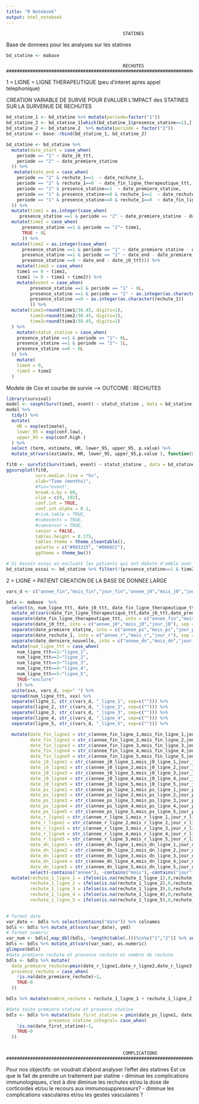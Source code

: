 ```yaml
---
title: "R Notebook"
output: html_notebook
---
```


                                                STATINES
 
Base de donnees pour les analyses sur les statines
```r
bd_statine <- mabase
```

##########################################################################################################
                                                RECHUTES                                              ##########################################################################################################

1 = LIGNE =  LIGNE THERAPEUTIQUE (peu d'interet apres appel telephonique)

CREATION VARIABLE DE SURVIE POUR EVALUER L'IMPACT des STATINES SUR LA SURVENUE DE RECHUTES
```r
bd_statine_1 <- bd_statine %>% mutate(periode=factor("1"))
bd_statine_2 <- bd_statine_1[which(bd_statine_1$presence_statine==1),]  
bd_statine_2 <- bd_statine_2  %>% mutate(periode = factor("2"))  
bd_statine <- base::rbind(bd_statine_1, bd_statine_2)   

bd_statine <- bd_statine %>%
  mutate(date_start = case_when(
    periode == "1" ~ date_j0_ttt,
    periode == "2" ~ date_premiere_statine
  )) %>% 
   mutate(date_end = case_when(
    periode == "2" & rechute_1==1  ~ date_rechute_1,
    periode == "2" & rechute_1==0  ~ date_fin_ligne_therapeutique_ttt,
    periode == "1" & presence_statine==1  ~ date_premiere_statine,
    periode == "1" & presence_statine==0 & rechute_1==1  ~ date_rechute_1,
    periode == "1" & presence_statine==0 & rechute_1==0  ~ date_fin_ligne_therapeutique_ttt
  )) %>% 
  mutate(time1 = as.integer(case_when(
     presence_statine ==1 & periode == "2" ~ date_premiere_statine - date_j0_ttt))) %>% 
  mutate(time1 = case_when(
      presence_statine ==1 & periode == "2"~ time1,
      TRUE ~ 0L
      )) %>% 
  mutate(time2 = as.integer(case_when(
      presence_statine ==1 & periode == "1" ~ date_premiere_statine - date_j0_ttt,
      presence_statine ==1 & periode == "2" ~ date_end - date_premiere_statine,
      presence_statine ==0 ~ date_end - date_j0_ttt))) %>% 
    mutate(time3 = case_when(
    time1 == 0 ~ time2,
    time1 != 0 ~ time1 + time2)) %>% 
    mutate(event = case_when(
         presence_statine ==1 & periode == "1" ~ 0L,
         presence_statine ==1 & periode == "2" ~ as.integer(as.character(rechute_1)),
         presence_statine ==0 ~ as.integer(as.character(rechute_1))
         )) %>% 
  mutate(time1=round(time1/30.45, digits=1),
         time2=round(time2/30.45, digits=1),
         time3=round(time3/30.45, digits=1)
  ) %>% 
    mutate(statut_statine = case_when(
    presence_statine ==1 & periode == "1"~ 0L,
    presence_statine ==1 & periode == "2"~ 1L,
    presence_statine ==0 ~ 0L
  )) %>% 
    mutate(
    time4 = 0,
    time5 = time2
  )
```

Modele de Cox et courbe de survie --> OUTCOME : RECHUTES
```r
library(survival)
model <- coxph(Surv(time5, event) ~ statut_statine , data = bd_statine)
model %>%
  tidy() %>%
  mutate(
    HR = exp(estimate),
    lower_95 = exp(conf.low),
    upper_95 = exp(conf.high )
  ) %>% 
  select (term, estimate, HR, lower_95, upper_95, p.value) %>%
  mutate_at(vars(estimate, HR, lower_95, upper_95,p.value ), function(x) round(x, 4))

fit0 <- survfit(Surv(time5, event) ~ statut_statine , data = bd_statine)
ggsurvplot(fit0, 
           surv.median.line = "hv",
           xlab="Time (months)",
           #fun="event",
           break.x.by = 60,
           xlim = c(0, 192),
           conf.int = TRUE,
           conf.int.alpha = 0.1,
           #risk.table = TRUE,
           #cumevents = TRUE,
           #cumcensor = TRUE,
           censor = FALSE,
           tables.height = 0.175,
           tables.theme = theme_cleantable(),
           palette = c("#993333", "#0066CC"),
           ggtheme = theme_bw())

# Si besoin essai en excluant les patients qui ont debute d'emble avec des statine, mais le modele les exclus automatiquement 
bd_statine_essai <- bd_statine %>% filter(!(presence_statine==1 & time2==0))
```



2 = LIGNE = PATIENT
CREATION DE LA BASE DE DONNEE LARGE
```r
vars_d <- c("annee_fin","mois_fin","jour_fin","annee_j0","mois_j0","jour_j0","annee_ps","mois_ps","jour_ps","annee_r","mois_r","jour_r","annee_dn","mois_dn","jour_dn","presence_statine","rechute_1")

bdls <- mabase  %>% 
  select(n, num_ligne_ttt, date_j0_ttt, date_fin_ligne_therapeutique_ttt, presence_statine, date_premiere_statine, rechute_1, date_rechute_1, date_derniere_nouvelle, date_fin_ligne_therapeutique_ttt ) %>% 
  mutate_at(vars(date_fin_ligne_therapeutique_ttt,date_j0_ttt,date_premiere_statine,date_rechute_1,date_derniere_nouvelle), as.character) %>%
  separate(date_fin_ligne_therapeutique_ttt, into = c("annee_fin","mois_fin","jour_fin"), sep = "-") %>% 
  separate(date_j0_ttt, into = c("annee_j0","mois_j0","jour_j0"), sep = "-") %>% 
  separate(date_premiere_statine, into = c("annee_ps","mois_ps","jour_ps"), sep = "-") %>%
  separate(date_rechute_1, into = c("annee_r","mois_r","jour_r"), sep = "-") %>%
  separate(date_derniere_nouvelle, into = c("annee_dn","mois_dn","jour_dn"), sep = "-") %>%
  mutate(num_ligne_ttt = case_when(
    num_ligne_ttt==1~"ligne_1",
    num_ligne_ttt==2~"ligne_2",
    num_ligne_ttt==3~"ligne_3",
    num_ligne_ttt==4~"ligne_4",
    num_ligne_ttt==5~"ligne_5",
    TRUE~"exclure"
    )) %>% 
  unite(xxx, vars_d, sep=" ") %>% 
  spread(num_ligne_ttt, xxx) %>% 
  separate(ligne_1, str_c(vars_d, "_ligne_1", sep=c(""))) %>% 
  separate(ligne_2, str_c(vars_d, "_ligne_2", sep=c(""))) %>%
  separate(ligne_3, str_c(vars_d, "_ligne_3", sep=c(""))) %>% 
  separate(ligne_4, str_c(vars_d, "_ligne_4", sep=c(""))) %>% 
  separate(ligne_5, str_c(vars_d, "_ligne_5", sep=c(""))) %>% 

  mutate(date_fin_ligne1 = str_c(annee_fin_ligne_1,mois_fin_ligne_1,jour_fin_ligne_1,sep="-"),
         date_fin_ligne2 = str_c(annee_fin_ligne_2,mois_fin_ligne_2,jour_fin_ligne_2,sep="-"),
         date_fin_ligne3 = str_c(annee_fin_ligne_3,mois_fin_ligne_3,jour_fin_ligne_3,sep="-"),
         date_fin_ligne4 = str_c(annee_fin_ligne_4,mois_fin_ligne_4,jour_fin_ligne_4,sep="-"),
         date_fin_ligne5 = str_c(annee_fin_ligne_5,mois_fin_ligne_5,jour_fin_ligne_5,sep="-"),
         date_j0_ligne1 = str_c(annee_j0_ligne_1,mois_j0_ligne_1,jour_j0_ligne_1,sep="-"),
         date_j0_ligne2 = str_c(annee_j0_ligne_2,mois_j0_ligne_2,jour_j0_ligne_2,sep="-"),
         date_j0_ligne3 = str_c(annee_j0_ligne_3,mois_j0_ligne_3,jour_j0_ligne_3,sep="-"),
         date_j0_ligne4 = str_c(annee_j0_ligne_4,mois_j0_ligne_4,jour_j0_ligne_4,sep="-"),
         date_j0_ligne5 = str_c(annee_j0_ligne_5,mois_j0_ligne_5,jour_j0_ligne_5,sep="-"),
         date_ps_ligne1 = str_c(annee_ps_ligne_1,mois_ps_ligne_1,jour_ps_ligne_1,sep="-"),
         date_ps_ligne2 = str_c(annee_ps_ligne_2,mois_ps_ligne_2,jour_ps_ligne_2,sep="-"),
         date_ps_ligne3 = str_c(annee_ps_ligne_3,mois_ps_ligne_3,jour_ps_ligne_3,sep="-"),
         date_ps_ligne4 = str_c(annee_ps_ligne_4,mois_ps_ligne_4,jour_ps_ligne_4,sep="-"),
         date_ps_ligne5 = str_c(annee_ps_ligne_5,mois_ps_ligne_5,jour_ps_ligne_5,sep="-"),
         date_r_ligne1 = str_c(annee_r_ligne_1,mois_r_ligne_1,jour_r_ligne_1,sep="-"),
         date_r_ligne2 = str_c(annee_r_ligne_2,mois_r_ligne_2,jour_r_ligne_2,sep="-"),
         date_r_ligne3 = str_c(annee_r_ligne_3,mois_r_ligne_3,jour_r_ligne_3,sep="-"),
         date_r_ligne4 = str_c(annee_r_ligne_4,mois_r_ligne_4,jour_r_ligne_4,sep="-"),
         date_r_ligne5 = str_c(annee_r_ligne_5,mois_r_ligne_5,jour_r_ligne_5,sep="-"),
         date_dn_ligne1 = str_c(annee_dn_ligne_1,mois_dn_ligne_1,jour_dn_ligne_1,sep="-"),
         date_dn_ligne2 = str_c(annee_dn_ligne_2,mois_dn_ligne_2,jour_dn_ligne_2,sep="-"),
         date_dn_ligne3 = str_c(annee_dn_ligne_3,mois_dn_ligne_3,jour_dn_ligne_3,sep="-"),
         date_dn_ligne4 = str_c(annee_dn_ligne_4,mois_dn_ligne_4,jour_dn_ligne_4,sep="-"),
         date_dn_ligne5 = str_c(annee_dn_ligne_5,mois_dn_ligne_5,jour_dn_ligne_5,sep="-")) %>% 
         select(-contains("annee"), -contains("mois"),-contains("jour")) %>% 
  mutate(rechute_1_ligne_1 = ifelse(is.na(rechute_1_ligne_1),0,rechute_1_ligne_1),
         rechute_1_ligne_2 = ifelse(is.na(rechute_1_ligne_2),0,rechute_1_ligne_2),
         rechute_1_ligne_3 = ifelse(is.na(rechute_1_ligne_3),0,rechute_1_ligne_3),
         rechute_1_ligne_4 = ifelse(is.na(rechute_1_ligne_4),0,rechute_1_ligne_4),
         rechute_1_ligne_5 = ifelse(is.na(rechute_1_ligne_5),0,rechute_1_ligne_5))
  

# format date         
var_date <- bdls %>% select(contains("date")) %>% colnames
bdls <- bdls %>% mutate_at(vars(var_date), ymd) 
# format numeric
var_num <- bdls[,map_dbl(bdls, ~length(table(.)))%in%c("1","2")] %>% select(-contains("date")) %>% colnames
bdls <- bdls %>% mutate_at(vars(var_num), as.numeric) 
glimpse(bdls)
#date premiere rechute et presence rechute et nombre de rechute
bdls <- bdls %>% mutate(
  date_premiere_rechute=pmin(date_r_ligne1,date_r_ligne2,date_r_ligne3,date_r_ligne4,date_r_ligne5, na.rm = TRUE),
  presence_rechute = case_when(
    !is.na(date_premiere_rechute)~1,
    TRUE~0
  ))

bdls %>% mutate(nombre_rechute = rechute_1_ligne_1 + rechute_1_ligne_2 + rechute_1_ligne_3 + rechute_1_ligne_4 + rechute_1_ligne_5) %>% select(rechute_1_ligne_1, rechute_1_ligne_2, rechute_1_ligne_3, rechute_1_ligne_4, rechute_1_ligne_5, nombre_rechute)

#date toute premiere statine et presence statine
bdls <- bdls %>% mutate(date_first_statine = pmin(date_ps_ligne1, date_ps_ligne2, date_ps_ligne3, date_ps_ligne4, date_ps_ligne5, na.rm = TRUE),
                presence_statine_integral= case_when(
    !is.na(date_first_statine)~1,
    TRUE~0
  ))
                
```





##########################################################################################################
                                                COMPLICATIONS                                              ##########################################################################################################






Pour nos objectifs:
on voudrait d'abord analyser l'effet des statines
Est ce que le fait de prendre un traitement par statine 
- diminue les complications immunologiques, c'est à dire diminue les rechutes et/ou la dose de corticoides et/ou le recours aux immunosuppresseurs?
- diminue les complications vasculaires et/ou les gestes vasculaires ?